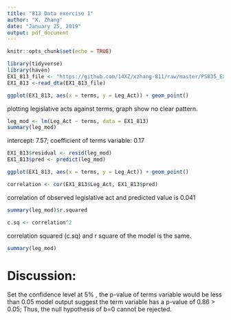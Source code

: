 ```yaml
---
title: "813 Data exercise 1"
author: "X. Zhang"
date: "January 25, 2019"
output: pdf_document
---
```


```r
knitr::opts_chunk$set(echo = TRUE)
```


```r
library(tidyverse)
library(haven)
EX1_813_file <- "https://github.com/14XZ/xzhang-811/raw/master/PS835_EX1_35435.dta" #seed: 35435
EX1_813 <-read_dta(EX1_813_file) 
```
<!-- Two minor comments:
1. Nice pulling the data file from a stable web address. However, because this is a git repo, you can assume that anyone with this file also has the rest of the repo, so you could read the data file directly (which would allow this script to be knitted without being connected to the internet).
2. library() assumes the package is already installed, which is fine for a problem set that will only be knitted on your laptop, but for all other work, we will want to make sure these packages are installed. See the example. -->

<!-- Not important for this assignment, but the below chunk has no name, thus the figure it creates will be saved without a name you can call upon in the future-->
```r
ggplot(EX1_813, aes(x = terms, y = Leg_Act)) + geom_point()
```
<!-- For this first assignment, I don't think Dave cares about labeling plot axes because he did not both with it in his example (and neither did I), but in general, discriptive labels are good form. -->

plotting legislative acts against terms, graph show no clear pattern.

```r
leg_mod <- lm(Leg_Act ~ terms, data = EX1_813)
summary(leg_mod)
```
intercept: 7.57; coefficient of terms variable: 0.17

<!--
This is a correct answer, but the great thing about R Markdown is that it helps us avoid typos.
Try instead:
Intercept: `r leg_mod$coefficients[1]`; coefficient of terms variable: `r leg_mod$coefficients[2]`
-->



```r
EX1_813$residual <- resid(leg_mod)
EX1_813$pred <- predict(leg_mod)
```
<!-- Well done keeping it in a data frame --> 


```r
ggplot(EX1_813, aes(x = terms, y = Leg_Act)) + geom_point()
```
<!-- Again, the axes could have better labels --> 

<!-- This is a long name for a chunk-->
```r
correlation <- cor(EX1_813$Leg_Act, EX1_813$pred)
```
correlation of observed legislative act and predicted value is 0.041 
<!-- The correlation of observed legislative activity and predicted value is `r correlation` --> 

```r

summary(leg_mod)$r.squared

c.sq <- correlation^2
```
correlation squared (c.sq) and r square of the model is the same.
<!--Correlation squared (`r c.sq`) and r square of the model is the same.-->

```r
summary(leg_mod)
```

# Discussion:
Set the confidence level at 5% , the p-value of terms variable would be less than 0.05
model output suggest the term variable has a p-value of 0.86 > 0.05;
Thus, the null hypothesis of b=0 cannot be rejected.

<!-- Probably worth spelling it out a little more for the sake of accuracy:
For a significance level of .05 (a confidence level of 95%), the p-value for the coefficient on the terms variable must be less than 0.05 to reject the null hypothesis.
The model output suggests the term variable coeficient has a p-value of summary(leg_mod)$coefficients[,4][2] > 0.05;
Thus, the null hypothesis of $\beta=0$ cannot be rejected. -->
